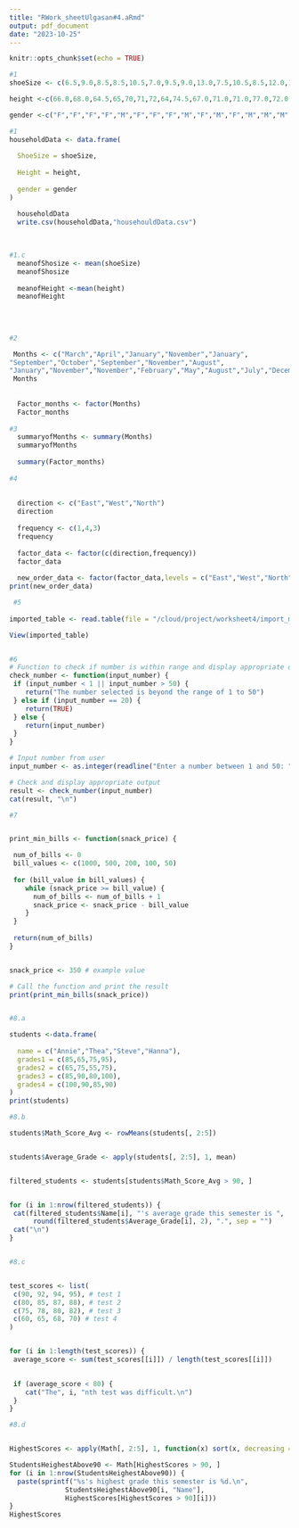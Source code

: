 ```yaml
---
title: "RWork_sheetUlgasan#4.aRmd"
output: pdf_document
date: "2023-10-25"
---
```


```r
knitr::opts_chunk$set(echo = TRUE)

#1
shoeSize <- c(6.5,9.0,8.5,8.5,10.5,7.0,9.5,9.0,13.0,7.5,10.5,8.5,12.0,10.5,13.0,11.5,8.5,5.0,10.0,6.5,7.5,8.5,10.5,11.0,9.0,13.0)

height <-c(66.0,68.0,64.5,65,70,71,72,64,74.5,67.0,71.0,71.0,77.0,72.0,59.0,62.0,72.0,66.0,64.0,67.0,73.0,69.0,72.0,70.0,69.0,70.0)

gender <-c("F","F","F","F","M","F","F","F","M","F","M","F","M","M","M","M","F","F","M","F","F","M","M","F","M","M","M","M")

#1
householdData <- data.frame(  
  
  ShoeSize = shoeSize,
  
  Height = height,
  
  gender = gender
)

  householdData
  write.csv(householdData,"househouldData.csv")
  
  
  
#1.c
  meanofShosize <- mean(shoeSize)
  meanofShosize
  
  meanofHeight <-mean(height)
  meanofHeight
  
  
  
  
#2

 Months <- c("March","April","January","November","January",
"September","October","September","November","August",
"January","November","November","February","May","August","July","December","August","August","September","November","February","April")
 Months  
  
  
  Factor_months <- factor(Months)
  Factor_months
  
#3
  summaryofMonths <- summary(Months)
  summaryofMonths
  
  summary(Factor_months)
  
#4
  
  
  direction <- c("East","West","North")
  direction
  
  frequency <- c(1,4,3)
  frequency
  
  factor_data <- factor(c(direction,frequency))
  factor_data
  
  new_order_data <- factor(factor_data,levels = c("East","West","North"))
print(new_order_data)

 #5
  
imported_table <- read.table(file = "/cloud/project/worksheet4/import_march.csv", header = TRUE, sep = ",")

View(imported_table)


#6
# Function to check if number is within range and display appropriate output
check_number <- function(input_number) {
 if (input_number < 1 || input_number > 50) {
    return("The number selected is beyond the range of 1 to 50")
 } else if (input_number == 20) {
    return(TRUE)
 } else {
    return(input_number)
 }
}

# Input number from user
input_number <- as.integer(readline("Enter a number between 1 and 50: "))

# Check and display appropriate output
result <- check_number(input_number)
cat(result, "\n")

#7


print_min_bills <- function(snack_price) {

 num_of_bills <- 0
 bill_values <- c(1000, 500, 200, 100, 50)
  
 for (bill_value in bill_values) {
    while (snack_price >= bill_value) {
      num_of_bills <- num_of_bills + 1
      snack_price <- snack_price - bill_value
    }
 }
  
 return(num_of_bills)
}


snack_price <- 350 # example value

# Call the function and print the result
print(print_min_bills(snack_price))


#8.a

students <-data.frame(
  
  name = c("Annie","Thea","Steve","Hanna"),
  grades1 = c(85,65,75,95),
  grades2 = c(65,75,55,75),
  grades3 = c(85,90,80,100),
  grades4 = c(100,90,85,90)
)
print(students)

#8.b

students$Math_Score_Avg <- rowMeans(students[, 2:5])


students$Average_Grade <- apply(students[, 2:5], 1, mean)


filtered_students <- students[students$Math_Score_Avg > 90, ]


for (i in 1:nrow(filtered_students)) {
 cat(filtered_students$Name[i], "'s average grade this semester is ",
      round(filtered_students$Average_Grade[i], 2), ".", sep = "")
 cat("\n")
}


#8.c


test_scores <- list(
 c(90, 92, 94, 95), # test 1
 c(80, 85, 87, 88), # test 2
 c(75, 78, 80, 82), # test 3
 c(60, 65, 68, 70) # test 4
)


for (i in 1:length(test_scores)) {
 average_score <- sum(test_scores[[i]]) / length(test_scores[[i]])
  

 if (average_score < 80) {
    cat("The", i, "nth test was difficult.\n")
 }
}

#8.d


HighestScores <- apply(Math[, 2:5], 1, function(x) sort(x, decreasing = TRUE)[1])

StudentsHeighestAbove90 <- Math[HighestScores > 90, ]
for (i in 1:nrow(StudentsHeighestAbove90)) {
  paste(sprintf("%s's highest grade this semester is %d.\n",
              StudentsHeighestAbove90[i, "Name"],
              HighestScores[HighestScores > 90][i]))
}
HighestScores



  
  






  
  
  
  
  
  
  
  
  
  
  
  
        
```

